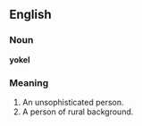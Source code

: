 ==English==

===Noun===
'''yokel'''

===Meaning===
#An unsophisticated person.
#A person of rural background.